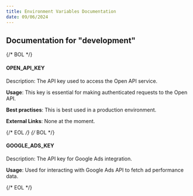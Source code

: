 ```yaml
---
title: Environment Variables Documentation
date: 09/06/2024
---
```


## Documentation for "development"

{/* BOL */}

#### OPEN_API_KEY

Description: The API key used to access the Open API service.

**Usage**: This key is essential for making authenticated requests to the Open API.

**Best practises**: This is best used in a production environment.

**External Links**: None at the moment.

{/* EOL */}
{/* BOL */}

#### GOOGLE_ADS_KEY

Description: The API key for Google Ads integration.

**Usage**: Used for interacting with Google Ads API to fetch ad performance data.

{/* EOL */}
